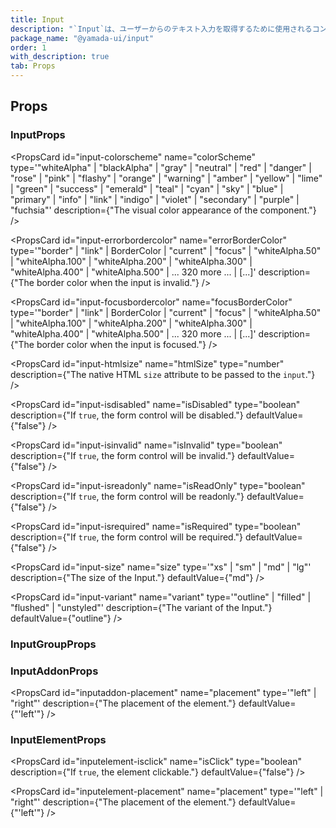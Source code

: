 ```yaml
---
title: Input
description: "`Input`は、ユーザーからのテキスト入力を取得するために使用されるコンポーネントです。"
package_name: "@yamada-ui/input"
order: 1
with_description: true
tab: Props
---
```


## Props

### InputProps

<PropsCard id="input-_accept" name="_accept" type="CSSUIObject" />

<PropsCard id="input-_active" name="_active" type="CSSUIObject" />

<PropsCard id="input-_after" name="_after" type="CSSUIObject" />

<PropsCard id="input-_anylink" name="_anyLink" type="CSSUIObject" />

<PropsCard id="input-_autofill" name="_autofill" type="CSSUIObject" />

<PropsCard id="input-_backdrop" name="_backdrop" type="CSSUIObject" />

<PropsCard id="input-_before" name="_before" type="CSSUIObject" />

<PropsCard id="input-_between" name="_between" type="CSSUIObject" />

<PropsCard id="input-_blank" name="_blank" type="CSSUIObject" />

<PropsCard id="input-_checked" name="_checked" type="CSSUIObject" />

<PropsCard id="input-_cue" name="_cue" type="CSSUIObject" />

<PropsCard id="input-_cueregion" name="_cueRegion" type="CSSUIObject" />

<PropsCard id="input-_dark" name="_dark" type="CSSUIObject" />

<PropsCard id="input-_default" name="_default" type="CSSUIObject" />

<PropsCard id="input-_disabled" name="_disabled" type="CSSUIObject" />

<PropsCard id="input-_empty" name="_empty" type="CSSUIObject" />

<PropsCard id="input-_enabled" name="_enabled" type="CSSUIObject" />

<PropsCard id="input-_end" name="_end" type="CSSUIObject" />

<PropsCard id="input-_even" name="_even" type="CSSUIObject" />

<PropsCard id="input-_expanded" name="_expanded" type="CSSUIObject" />

<PropsCard id="input-_fileselector" name="_fileSelector" type="CSSUIObject" />

<PropsCard id="input-_filled" name="_filled" type="CSSUIObject" />

<PropsCard id="input-_first" name="_first" type="CSSUIObject" />

<PropsCard id="input-_firstletter" name="_firstLetter" type="CSSUIObject" />

<PropsCard id="input-_firstline" name="_firstLine" type="CSSUIObject" />

<PropsCard id="input-_focus" name="_focus" type="CSSUIObject" />

<PropsCard id="input-_focusvisible" name="_focusVisible" type="CSSUIObject" />

<PropsCard id="input-_focuswithin" name="_focusWithin" type="CSSUIObject" />

<PropsCard id="input-_fullscreen" name="_fullScreen" type="CSSUIObject" />

<PropsCard id="input-_grabbed" name="_grabbed" type="CSSUIObject" />

<PropsCard id="input-_groupaccept" name="_groupAccept" type="CSSUIObject" />

<PropsCard id="input-_groupactive" name="_groupActive" type="CSSUIObject" />

<PropsCard id="input-_groupblank" name="_groupBlank" type="CSSUIObject" />

<PropsCard id="input-_groupchecked" name="_groupChecked" type="CSSUIObject" />

<PropsCard id="input-_groupdisabled" name="_groupDisabled" type="CSSUIObject" />

<PropsCard id="input-_groupenabled" name="_groupEnabled" type="CSSUIObject" />

<PropsCard id="input-_groupexpanded" name="_groupExpanded" type="CSSUIObject" />

<PropsCard id="input-_groupfocus" name="_groupFocus" type="CSSUIObject" />

<PropsCard
  id="input-_groupfocusvisible"
  name="_groupFocusVisible"
  type="CSSUIObject"
/>

<PropsCard
  id="input-_groupfocuswithin"
  name="_groupFocusWithin"
  type="CSSUIObject"
/>

<PropsCard id="input-_groupgrabbed" name="_groupGrabbed" type="CSSUIObject" />

<PropsCard
  id="input-_grouphorizontal"
  name="_groupHorizontal"
  type="CSSUIObject"
/>

<PropsCard id="input-_grouphover" name="_groupHover" type="CSSUIObject" />

<PropsCard id="input-_groupidle" name="_groupIdle" type="CSSUIObject" />

<PropsCard id="input-_groupinvalid" name="_groupInvalid" type="CSSUIObject" />

<PropsCard id="input-_grouploaded" name="_groupLoaded" type="CSSUIObject" />

<PropsCard id="input-_grouploading" name="_groupLoading" type="CSSUIObject" />

<PropsCard id="input-_groupoptional" name="_groupOptional" type="CSSUIObject" />

<PropsCard
  id="input-_groupplaceholdershown"
  name="_groupPlaceholderShown"
  type="CSSUIObject"
/>

<PropsCard id="input-_grouppressed" name="_groupPressed" type="CSSUIObject" />

<PropsCard id="input-_groupreadonly" name="_groupReadOnly" type="CSSUIObject" />

<PropsCard
  id="input-_groupreadwrite"
  name="_groupReadWrite"
  type="CSSUIObject"
/>

<PropsCard id="input-_groupreject" name="_groupReject" type="CSSUIObject" />

<PropsCard id="input-_grouprequired" name="_groupRequired" type="CSSUIObject" />

<PropsCard id="input-_groupselected" name="_groupSelected" type="CSSUIObject" />

<PropsCard
  id="input-_groupuserinvalid"
  name="_groupUserInvalid"
  type="CSSUIObject"
/>

<PropsCard id="input-_groupvalid" name="_groupValid" type="CSSUIObject" />

<PropsCard id="input-_groupvertical" name="_groupVertical" type="CSSUIObject" />

<PropsCard id="input-_hidden" name="_hidden" type="CSSUIObject" />

<PropsCard id="input-_holiday" name="_holiday" type="CSSUIObject" />

<PropsCard id="input-_horizontal" name="_horizontal" type="CSSUIObject" />

<PropsCard id="input-_hover" name="_hover" type="CSSUIObject" />

<PropsCard id="input-_idle" name="_idle" type="CSSUIObject" />

<PropsCard id="input-_indeterminate" name="_indeterminate" type="CSSUIObject" />

<PropsCard id="input-_inrange" name="_inRange" type="CSSUIObject" />

<PropsCard id="input-_invalid" name="_invalid" type="CSSUIObject" />

<PropsCard id="input-_last" name="_last" type="CSSUIObject" />

<PropsCard id="input-_light" name="_light" type="CSSUIObject" />

<PropsCard id="input-_link" name="_link" type="CSSUIObject" />

<PropsCard id="input-_loaded" name="_loaded" type="CSSUIObject" />

<PropsCard id="input-_loading" name="_loading" type="CSSUIObject" />

<PropsCard id="input-_marker" name="_marker" type="CSSUIObject" />

<PropsCard id="input-_mediadark" name="_mediaDark" type="CSSUIObject" />

<PropsCard id="input-_medialight" name="_mediaLight" type="CSSUIObject" />

<PropsCard
  id="input-_mediareducemotion"
  name="_mediaReduceMotion"
  type="CSSUIObject"
/>

<PropsCard id="input-_modal" name="_modal" type="CSSUIObject" />

<PropsCard id="input-_nativeactive" name="_nativeActive" type="CSSUIObject" />

<PropsCard id="input-_nativechecked" name="_nativeChecked" type="CSSUIObject" />

<PropsCard
  id="input-_nativedisabled"
  name="_nativeDisabled"
  type="CSSUIObject"
/>

<PropsCard id="input-_nativefocus" name="_nativeFocus" type="CSSUIObject" />

<PropsCard
  id="input-_nativefocusvisible"
  name="_nativeFocusVisible"
  type="CSSUIObject"
/>

<PropsCard
  id="input-_nativefocuswithin"
  name="_nativeFocusWithin"
  type="CSSUIObject"
/>

<PropsCard id="input-_nativehidden" name="_nativeHidden" type="CSSUIObject" />

<PropsCard id="input-_nativehover" name="_nativeHover" type="CSSUIObject" />

<PropsCard
  id="input-_nativereadonly"
  name="_nativeReadOnly"
  type="CSSUIObject"
/>

<PropsCard id="input-_nativetarget" name="_nativeTarget" type="CSSUIObject" />

<PropsCard id="input-_nativevalid" name="_nativeValid" type="CSSUIObject" />

<PropsCard id="input-_notfirst" name="_notFirst" type="CSSUIObject" />

<PropsCard id="input-_notlast" name="_notLast" type="CSSUIObject" />

<PropsCard id="input-_nottarget" name="_notTarget" type="CSSUIObject" />

<PropsCard id="input-_odd" name="_odd" type="CSSUIObject" />

<PropsCard id="input-_only" name="_only" type="CSSUIObject" />

<PropsCard id="input-_optional" name="_optional" type="CSSUIObject" />

<PropsCard id="input-_outrange" name="_outRange" type="CSSUIObject" />

<PropsCard id="input-_outside" name="_outside" type="CSSUIObject" />

<PropsCard id="input-_paused" name="_paused" type="CSSUIObject" />

<PropsCard id="input-_peeraccept" name="_peerAccept" type="CSSUIObject" />

<PropsCard id="input-_peeractive" name="_peerActive" type="CSSUIObject" />

<PropsCard id="input-_peerblank" name="_peerBlank" type="CSSUIObject" />

<PropsCard id="input-_peerchecked" name="_peerChecked" type="CSSUIObject" />

<PropsCard id="input-_peerdisabled" name="_peerDisabled" type="CSSUIObject" />

<PropsCard id="input-_peerenabled" name="_peerEnabled" type="CSSUIObject" />

<PropsCard id="input-_peerexpanded" name="_peerExpanded" type="CSSUIObject" />

<PropsCard id="input-_peerfocus" name="_peerFocus" type="CSSUIObject" />

<PropsCard
  id="input-_peerfocusvisible"
  name="_peerFocusVisible"
  type="CSSUIObject"
/>

<PropsCard
  id="input-_peerfocuswithin"
  name="_peerFocusWithin"
  type="CSSUIObject"
/>

<PropsCard id="input-_peergrabbed" name="_peerGrabbed" type="CSSUIObject" />

<PropsCard
  id="input-_peerhorizontal"
  name="_peerHorizontal"
  type="CSSUIObject"
/>

<PropsCard id="input-_peerhover" name="_peerHover" type="CSSUIObject" />

<PropsCard id="input-_peeridle" name="_peerIdle" type="CSSUIObject" />

<PropsCard id="input-_peerinvalid" name="_peerInvalid" type="CSSUIObject" />

<PropsCard id="input-_peerloaded" name="_peerLoaded" type="CSSUIObject" />

<PropsCard id="input-_peerloading" name="_peerLoading" type="CSSUIObject" />

<PropsCard id="input-_peeroptional" name="_peerOptional" type="CSSUIObject" />

<PropsCard
  id="input-_peerplaceholdershown"
  name="_peerPlaceholderShown"
  type="CSSUIObject"
/>

<PropsCard id="input-_peerpressed" name="_peerPressed" type="CSSUIObject" />

<PropsCard id="input-_peerreadonly" name="_peerReadOnly" type="CSSUIObject" />

<PropsCard id="input-_peerreadwrite" name="_peerReadWrite" type="CSSUIObject" />

<PropsCard id="input-_peerreject" name="_peerReject" type="CSSUIObject" />

<PropsCard id="input-_peerrequired" name="_peerRequired" type="CSSUIObject" />

<PropsCard id="input-_peerselected" name="_peerSelected" type="CSSUIObject" />

<PropsCard
  id="input-_peeruserinvalid"
  name="_peerUserInvalid"
  type="CSSUIObject"
/>

<PropsCard id="input-_peervalid" name="_peerValid" type="CSSUIObject" />

<PropsCard id="input-_peervertical" name="_peerVertical" type="CSSUIObject" />

<PropsCard id="input-_picture" name="_picture" type="CSSUIObject" />

<PropsCard id="input-_placeholder" name="_placeholder" type="CSSUIObject" />

<PropsCard
  id="input-_placeholdershown"
  name="_placeholderShown"
  type="CSSUIObject"
/>

<PropsCard id="input-_playing" name="_playing" type="CSSUIObject" />

<PropsCard id="input-_pressed" name="_pressed" type="CSSUIObject" />

<PropsCard id="input-_print" name="_print" type="CSSUIObject" />

<PropsCard id="input-_readonly" name="_readOnly" type="CSSUIObject" />

<PropsCard id="input-_readwrite" name="_readWrite" type="CSSUIObject" />

<PropsCard id="input-_reject" name="_reject" type="CSSUIObject" />

<PropsCard id="input-_required" name="_required" type="CSSUIObject" />

<PropsCard id="input-_ripple" name="_ripple" type="CSSUIObject" />

<PropsCard id="input-_scrollbar" name="_scrollbar" type="CSSUIObject" />

<PropsCard
  id="input-_scrollbarbutton"
  name="_scrollbarButton"
  type="CSSUIObject"
/>

<PropsCard
  id="input-_scrollbarcorner"
  name="_scrollbarCorner"
  type="CSSUIObject"
/>

<PropsCard
  id="input-_scrollbarthumb"
  name="_scrollbarThumb"
  type="CSSUIObject"
/>

<PropsCard
  id="input-_scrollbartrack"
  name="_scrollbarTrack"
  type="CSSUIObject"
/>

<PropsCard
  id="input-_scrollbartrackpiece"
  name="_scrollbarTrackPiece"
  type="CSSUIObject"
/>

<PropsCard id="input-_selected" name="_selected" type="CSSUIObject" />

<PropsCard id="input-_selection" name="_selection" type="CSSUIObject" />

<PropsCard id="input-_start" name="_start" type="CSSUIObject" />

<PropsCard id="input-_target" name="_target" type="CSSUIObject" />

<PropsCard id="input-_today" name="_today" type="CSSUIObject" />

<PropsCard id="input-_userinvalid" name="_userInvalid" type="CSSUIObject" />

<PropsCard id="input-_valid" name="_valid" type="CSSUIObject" />

<PropsCard id="input-_vertical" name="_vertical" type="CSSUIObject" />

<PropsCard id="input-_visited" name="_visited" type="CSSUIObject" />

<PropsCard id="input-_weekend" name="_weekend" type="CSSUIObject" />

<PropsCard
  id="input-colorscheme"
  name="colorScheme"
  type='"whiteAlpha" | "blackAlpha" | "gray" | "neutral" | "red" | "danger" | "rose" | "pink" | "flashy" | "orange" | "warning" | "amber" | "yellow" | "lime" | "green" | "success" | "emerald" | "teal" | "cyan" | "sky" | "blue" | "primary" | "info" | "link" | "indigo" | "violet" | "secondary" | "purple" | "fuchsia"'
  description={"The visual color appearance of the component."}
/>

<PropsCard
  id="input-errorbordercolor"
  name="errorBorderColor"
  type='"border" | "link" | BorderColor | "current" | "focus" | "whiteAlpha.50" | "whiteAlpha.100" | "whiteAlpha.200" | "whiteAlpha.300" | "whiteAlpha.400" | "whiteAlpha.500" | ... 320 more ... | [...]'
  description={"The border color when the input is invalid."}
/>

<PropsCard
  id="input-focusbordercolor"
  name="focusBorderColor"
  type='"border" | "link" | BorderColor | "current" | "focus" | "whiteAlpha.50" | "whiteAlpha.100" | "whiteAlpha.200" | "whiteAlpha.300" | "whiteAlpha.400" | "whiteAlpha.500" | ... 320 more ... | [...]'
  description={"The border color when the input is focused."}
/>

<PropsCard
  id="input-htmlsize"
  name="htmlSize"
  type="number"
  description={"The native HTML `size` attribute to be passed to the `input`."}
/>

<PropsCard
  id="input-isdisabled"
  name="isDisabled"
  type="boolean"
  description={"If `true`, the form control will be disabled."}
  defaultValue={"false"}
/>

<PropsCard
  id="input-isinvalid"
  name="isInvalid"
  type="boolean"
  description={"If `true`, the form control will be invalid."}
  defaultValue={"false"}
/>

<PropsCard
  id="input-isreadonly"
  name="isReadOnly"
  type="boolean"
  description={"If `true`, the form control will be readonly."}
  defaultValue={"false"}
/>

<PropsCard
  id="input-isrequired"
  name="isRequired"
  type="boolean"
  description={"If `true`, the form control will be required."}
  defaultValue={"false"}
/>

<PropsCard
  id="input-size"
  name="size"
  type='"xs" | "sm" | "md" | "lg"'
  description={"The size of the Input."}
  defaultValue={"md"}
/>

<PropsCard
  id="input-variant"
  name="variant"
  type='"outline" | "filled" | "flushed" | "unstyled"'
  description={"The variant of the Input."}
  defaultValue={"outline"}
/>

### InputGroupProps

<PropsCard id="inputgroup-_accept" name="_accept" type="CSSUIObject" />

<PropsCard id="inputgroup-_active" name="_active" type="CSSUIObject" />

<PropsCard id="inputgroup-_after" name="_after" type="CSSUIObject" />

<PropsCard id="inputgroup-_anylink" name="_anyLink" type="CSSUIObject" />

<PropsCard id="inputgroup-_autofill" name="_autofill" type="CSSUIObject" />

<PropsCard id="inputgroup-_backdrop" name="_backdrop" type="CSSUIObject" />

<PropsCard id="inputgroup-_before" name="_before" type="CSSUIObject" />

<PropsCard id="inputgroup-_between" name="_between" type="CSSUIObject" />

<PropsCard id="inputgroup-_blank" name="_blank" type="CSSUIObject" />

<PropsCard id="inputgroup-_checked" name="_checked" type="CSSUIObject" />

<PropsCard id="inputgroup-_cue" name="_cue" type="CSSUIObject" />

<PropsCard id="inputgroup-_cueregion" name="_cueRegion" type="CSSUIObject" />

<PropsCard id="inputgroup-_dark" name="_dark" type="CSSUIObject" />

<PropsCard id="inputgroup-_default" name="_default" type="CSSUIObject" />

<PropsCard id="inputgroup-_disabled" name="_disabled" type="CSSUIObject" />

<PropsCard id="inputgroup-_empty" name="_empty" type="CSSUIObject" />

<PropsCard id="inputgroup-_enabled" name="_enabled" type="CSSUIObject" />

<PropsCard id="inputgroup-_end" name="_end" type="CSSUIObject" />

<PropsCard id="inputgroup-_even" name="_even" type="CSSUIObject" />

<PropsCard id="inputgroup-_expanded" name="_expanded" type="CSSUIObject" />

<PropsCard
  id="inputgroup-_fileselector"
  name="_fileSelector"
  type="CSSUIObject"
/>

<PropsCard id="inputgroup-_filled" name="_filled" type="CSSUIObject" />

<PropsCard id="inputgroup-_first" name="_first" type="CSSUIObject" />

<PropsCard
  id="inputgroup-_firstletter"
  name="_firstLetter"
  type="CSSUIObject"
/>

<PropsCard id="inputgroup-_firstline" name="_firstLine" type="CSSUIObject" />

<PropsCard id="inputgroup-_focus" name="_focus" type="CSSUIObject" />

<PropsCard
  id="inputgroup-_focusvisible"
  name="_focusVisible"
  type="CSSUIObject"
/>

<PropsCard
  id="inputgroup-_focuswithin"
  name="_focusWithin"
  type="CSSUIObject"
/>

<PropsCard id="inputgroup-_fullscreen" name="_fullScreen" type="CSSUIObject" />

<PropsCard id="inputgroup-_grabbed" name="_grabbed" type="CSSUIObject" />

<PropsCard
  id="inputgroup-_groupaccept"
  name="_groupAccept"
  type="CSSUIObject"
/>

<PropsCard
  id="inputgroup-_groupactive"
  name="_groupActive"
  type="CSSUIObject"
/>

<PropsCard id="inputgroup-_groupblank" name="_groupBlank" type="CSSUIObject" />

<PropsCard
  id="inputgroup-_groupchecked"
  name="_groupChecked"
  type="CSSUIObject"
/>

<PropsCard
  id="inputgroup-_groupdisabled"
  name="_groupDisabled"
  type="CSSUIObject"
/>

<PropsCard
  id="inputgroup-_groupenabled"
  name="_groupEnabled"
  type="CSSUIObject"
/>

<PropsCard
  id="inputgroup-_groupexpanded"
  name="_groupExpanded"
  type="CSSUIObject"
/>

<PropsCard id="inputgroup-_groupfocus" name="_groupFocus" type="CSSUIObject" />

<PropsCard
  id="inputgroup-_groupfocusvisible"
  name="_groupFocusVisible"
  type="CSSUIObject"
/>

<PropsCard
  id="inputgroup-_groupfocuswithin"
  name="_groupFocusWithin"
  type="CSSUIObject"
/>

<PropsCard
  id="inputgroup-_groupgrabbed"
  name="_groupGrabbed"
  type="CSSUIObject"
/>

<PropsCard
  id="inputgroup-_grouphorizontal"
  name="_groupHorizontal"
  type="CSSUIObject"
/>

<PropsCard id="inputgroup-_grouphover" name="_groupHover" type="CSSUIObject" />

<PropsCard id="inputgroup-_groupidle" name="_groupIdle" type="CSSUIObject" />

<PropsCard
  id="inputgroup-_groupinvalid"
  name="_groupInvalid"
  type="CSSUIObject"
/>

<PropsCard
  id="inputgroup-_grouploaded"
  name="_groupLoaded"
  type="CSSUIObject"
/>

<PropsCard
  id="inputgroup-_grouploading"
  name="_groupLoading"
  type="CSSUIObject"
/>

<PropsCard
  id="inputgroup-_groupoptional"
  name="_groupOptional"
  type="CSSUIObject"
/>

<PropsCard
  id="inputgroup-_groupplaceholdershown"
  name="_groupPlaceholderShown"
  type="CSSUIObject"
/>

<PropsCard
  id="inputgroup-_grouppressed"
  name="_groupPressed"
  type="CSSUIObject"
/>

<PropsCard
  id="inputgroup-_groupreadonly"
  name="_groupReadOnly"
  type="CSSUIObject"
/>

<PropsCard
  id="inputgroup-_groupreadwrite"
  name="_groupReadWrite"
  type="CSSUIObject"
/>

<PropsCard
  id="inputgroup-_groupreject"
  name="_groupReject"
  type="CSSUIObject"
/>

<PropsCard
  id="inputgroup-_grouprequired"
  name="_groupRequired"
  type="CSSUIObject"
/>

<PropsCard
  id="inputgroup-_groupselected"
  name="_groupSelected"
  type="CSSUIObject"
/>

<PropsCard
  id="inputgroup-_groupuserinvalid"
  name="_groupUserInvalid"
  type="CSSUIObject"
/>

<PropsCard id="inputgroup-_groupvalid" name="_groupValid" type="CSSUIObject" />

<PropsCard
  id="inputgroup-_groupvertical"
  name="_groupVertical"
  type="CSSUIObject"
/>

<PropsCard id="inputgroup-_hidden" name="_hidden" type="CSSUIObject" />

<PropsCard id="inputgroup-_holiday" name="_holiday" type="CSSUIObject" />

<PropsCard id="inputgroup-_horizontal" name="_horizontal" type="CSSUIObject" />

<PropsCard id="inputgroup-_hover" name="_hover" type="CSSUIObject" />

<PropsCard id="inputgroup-_idle" name="_idle" type="CSSUIObject" />

<PropsCard
  id="inputgroup-_indeterminate"
  name="_indeterminate"
  type="CSSUIObject"
/>

<PropsCard id="inputgroup-_inrange" name="_inRange" type="CSSUIObject" />

<PropsCard id="inputgroup-_invalid" name="_invalid" type="CSSUIObject" />

<PropsCard id="inputgroup-_last" name="_last" type="CSSUIObject" />

<PropsCard id="inputgroup-_light" name="_light" type="CSSUIObject" />

<PropsCard id="inputgroup-_link" name="_link" type="CSSUIObject" />

<PropsCard id="inputgroup-_loaded" name="_loaded" type="CSSUIObject" />

<PropsCard id="inputgroup-_loading" name="_loading" type="CSSUIObject" />

<PropsCard id="inputgroup-_marker" name="_marker" type="CSSUIObject" />

<PropsCard id="inputgroup-_mediadark" name="_mediaDark" type="CSSUIObject" />

<PropsCard id="inputgroup-_medialight" name="_mediaLight" type="CSSUIObject" />

<PropsCard
  id="inputgroup-_mediareducemotion"
  name="_mediaReduceMotion"
  type="CSSUIObject"
/>

<PropsCard id="inputgroup-_modal" name="_modal" type="CSSUIObject" />

<PropsCard
  id="inputgroup-_nativeactive"
  name="_nativeActive"
  type="CSSUIObject"
/>

<PropsCard
  id="inputgroup-_nativechecked"
  name="_nativeChecked"
  type="CSSUIObject"
/>

<PropsCard
  id="inputgroup-_nativedisabled"
  name="_nativeDisabled"
  type="CSSUIObject"
/>

<PropsCard
  id="inputgroup-_nativefocus"
  name="_nativeFocus"
  type="CSSUIObject"
/>

<PropsCard
  id="inputgroup-_nativefocusvisible"
  name="_nativeFocusVisible"
  type="CSSUIObject"
/>

<PropsCard
  id="inputgroup-_nativefocuswithin"
  name="_nativeFocusWithin"
  type="CSSUIObject"
/>

<PropsCard
  id="inputgroup-_nativehidden"
  name="_nativeHidden"
  type="CSSUIObject"
/>

<PropsCard
  id="inputgroup-_nativehover"
  name="_nativeHover"
  type="CSSUIObject"
/>

<PropsCard
  id="inputgroup-_nativereadonly"
  name="_nativeReadOnly"
  type="CSSUIObject"
/>

<PropsCard
  id="inputgroup-_nativetarget"
  name="_nativeTarget"
  type="CSSUIObject"
/>

<PropsCard
  id="inputgroup-_nativevalid"
  name="_nativeValid"
  type="CSSUIObject"
/>

<PropsCard id="inputgroup-_notfirst" name="_notFirst" type="CSSUIObject" />

<PropsCard id="inputgroup-_notlast" name="_notLast" type="CSSUIObject" />

<PropsCard id="inputgroup-_nottarget" name="_notTarget" type="CSSUIObject" />

<PropsCard id="inputgroup-_odd" name="_odd" type="CSSUIObject" />

<PropsCard id="inputgroup-_only" name="_only" type="CSSUIObject" />

<PropsCard id="inputgroup-_optional" name="_optional" type="CSSUIObject" />

<PropsCard id="inputgroup-_outrange" name="_outRange" type="CSSUIObject" />

<PropsCard id="inputgroup-_outside" name="_outside" type="CSSUIObject" />

<PropsCard id="inputgroup-_paused" name="_paused" type="CSSUIObject" />

<PropsCard id="inputgroup-_peeraccept" name="_peerAccept" type="CSSUIObject" />

<PropsCard id="inputgroup-_peeractive" name="_peerActive" type="CSSUIObject" />

<PropsCard id="inputgroup-_peerblank" name="_peerBlank" type="CSSUIObject" />

<PropsCard
  id="inputgroup-_peerchecked"
  name="_peerChecked"
  type="CSSUIObject"
/>

<PropsCard
  id="inputgroup-_peerdisabled"
  name="_peerDisabled"
  type="CSSUIObject"
/>

<PropsCard
  id="inputgroup-_peerenabled"
  name="_peerEnabled"
  type="CSSUIObject"
/>

<PropsCard
  id="inputgroup-_peerexpanded"
  name="_peerExpanded"
  type="CSSUIObject"
/>

<PropsCard id="inputgroup-_peerfocus" name="_peerFocus" type="CSSUIObject" />

<PropsCard
  id="inputgroup-_peerfocusvisible"
  name="_peerFocusVisible"
  type="CSSUIObject"
/>

<PropsCard
  id="inputgroup-_peerfocuswithin"
  name="_peerFocusWithin"
  type="CSSUIObject"
/>

<PropsCard
  id="inputgroup-_peergrabbed"
  name="_peerGrabbed"
  type="CSSUIObject"
/>

<PropsCard
  id="inputgroup-_peerhorizontal"
  name="_peerHorizontal"
  type="CSSUIObject"
/>

<PropsCard id="inputgroup-_peerhover" name="_peerHover" type="CSSUIObject" />

<PropsCard id="inputgroup-_peeridle" name="_peerIdle" type="CSSUIObject" />

<PropsCard
  id="inputgroup-_peerinvalid"
  name="_peerInvalid"
  type="CSSUIObject"
/>

<PropsCard id="inputgroup-_peerloaded" name="_peerLoaded" type="CSSUIObject" />

<PropsCard
  id="inputgroup-_peerloading"
  name="_peerLoading"
  type="CSSUIObject"
/>

<PropsCard
  id="inputgroup-_peeroptional"
  name="_peerOptional"
  type="CSSUIObject"
/>

<PropsCard
  id="inputgroup-_peerplaceholdershown"
  name="_peerPlaceholderShown"
  type="CSSUIObject"
/>

<PropsCard
  id="inputgroup-_peerpressed"
  name="_peerPressed"
  type="CSSUIObject"
/>

<PropsCard
  id="inputgroup-_peerreadonly"
  name="_peerReadOnly"
  type="CSSUIObject"
/>

<PropsCard
  id="inputgroup-_peerreadwrite"
  name="_peerReadWrite"
  type="CSSUIObject"
/>

<PropsCard id="inputgroup-_peerreject" name="_peerReject" type="CSSUIObject" />

<PropsCard
  id="inputgroup-_peerrequired"
  name="_peerRequired"
  type="CSSUIObject"
/>

<PropsCard
  id="inputgroup-_peerselected"
  name="_peerSelected"
  type="CSSUIObject"
/>

<PropsCard
  id="inputgroup-_peeruserinvalid"
  name="_peerUserInvalid"
  type="CSSUIObject"
/>

<PropsCard id="inputgroup-_peervalid" name="_peerValid" type="CSSUIObject" />

<PropsCard
  id="inputgroup-_peervertical"
  name="_peerVertical"
  type="CSSUIObject"
/>

<PropsCard id="inputgroup-_picture" name="_picture" type="CSSUIObject" />

<PropsCard
  id="inputgroup-_placeholder"
  name="_placeholder"
  type="CSSUIObject"
/>

<PropsCard
  id="inputgroup-_placeholdershown"
  name="_placeholderShown"
  type="CSSUIObject"
/>

<PropsCard id="inputgroup-_playing" name="_playing" type="CSSUIObject" />

<PropsCard id="inputgroup-_pressed" name="_pressed" type="CSSUIObject" />

<PropsCard id="inputgroup-_print" name="_print" type="CSSUIObject" />

<PropsCard id="inputgroup-_readonly" name="_readOnly" type="CSSUIObject" />

<PropsCard id="inputgroup-_readwrite" name="_readWrite" type="CSSUIObject" />

<PropsCard id="inputgroup-_reject" name="_reject" type="CSSUIObject" />

<PropsCard id="inputgroup-_required" name="_required" type="CSSUIObject" />

<PropsCard id="inputgroup-_ripple" name="_ripple" type="CSSUIObject" />

<PropsCard id="inputgroup-_scrollbar" name="_scrollbar" type="CSSUIObject" />

<PropsCard
  id="inputgroup-_scrollbarbutton"
  name="_scrollbarButton"
  type="CSSUIObject"
/>

<PropsCard
  id="inputgroup-_scrollbarcorner"
  name="_scrollbarCorner"
  type="CSSUIObject"
/>

<PropsCard
  id="inputgroup-_scrollbarthumb"
  name="_scrollbarThumb"
  type="CSSUIObject"
/>

<PropsCard
  id="inputgroup-_scrollbartrack"
  name="_scrollbarTrack"
  type="CSSUIObject"
/>

<PropsCard
  id="inputgroup-_scrollbartrackpiece"
  name="_scrollbarTrackPiece"
  type="CSSUIObject"
/>

<PropsCard id="inputgroup-_selected" name="_selected" type="CSSUIObject" />

<PropsCard id="inputgroup-_selection" name="_selection" type="CSSUIObject" />

<PropsCard id="inputgroup-_start" name="_start" type="CSSUIObject" />

<PropsCard id="inputgroup-_target" name="_target" type="CSSUIObject" />

<PropsCard id="inputgroup-_today" name="_today" type="CSSUIObject" />

<PropsCard
  id="inputgroup-_userinvalid"
  name="_userInvalid"
  type="CSSUIObject"
/>

<PropsCard id="inputgroup-_valid" name="_valid" type="CSSUIObject" />

<PropsCard id="inputgroup-_vertical" name="_vertical" type="CSSUIObject" />

<PropsCard id="inputgroup-_visited" name="_visited" type="CSSUIObject" />

<PropsCard id="inputgroup-_weekend" name="_weekend" type="CSSUIObject" />

### InputAddonProps

<PropsCard id="inputaddon-_accept" name="_accept" type="CSSUIObject" />

<PropsCard id="inputaddon-_active" name="_active" type="CSSUIObject" />

<PropsCard id="inputaddon-_after" name="_after" type="CSSUIObject" />

<PropsCard id="inputaddon-_anylink" name="_anyLink" type="CSSUIObject" />

<PropsCard id="inputaddon-_autofill" name="_autofill" type="CSSUIObject" />

<PropsCard id="inputaddon-_backdrop" name="_backdrop" type="CSSUIObject" />

<PropsCard id="inputaddon-_before" name="_before" type="CSSUIObject" />

<PropsCard id="inputaddon-_between" name="_between" type="CSSUIObject" />

<PropsCard id="inputaddon-_blank" name="_blank" type="CSSUIObject" />

<PropsCard id="inputaddon-_checked" name="_checked" type="CSSUIObject" />

<PropsCard id="inputaddon-_cue" name="_cue" type="CSSUIObject" />

<PropsCard id="inputaddon-_cueregion" name="_cueRegion" type="CSSUIObject" />

<PropsCard id="inputaddon-_dark" name="_dark" type="CSSUIObject" />

<PropsCard id="inputaddon-_default" name="_default" type="CSSUIObject" />

<PropsCard id="inputaddon-_disabled" name="_disabled" type="CSSUIObject" />

<PropsCard id="inputaddon-_empty" name="_empty" type="CSSUIObject" />

<PropsCard id="inputaddon-_enabled" name="_enabled" type="CSSUIObject" />

<PropsCard id="inputaddon-_end" name="_end" type="CSSUIObject" />

<PropsCard id="inputaddon-_even" name="_even" type="CSSUIObject" />

<PropsCard id="inputaddon-_expanded" name="_expanded" type="CSSUIObject" />

<PropsCard
  id="inputaddon-_fileselector"
  name="_fileSelector"
  type="CSSUIObject"
/>

<PropsCard id="inputaddon-_filled" name="_filled" type="CSSUIObject" />

<PropsCard id="inputaddon-_first" name="_first" type="CSSUIObject" />

<PropsCard
  id="inputaddon-_firstletter"
  name="_firstLetter"
  type="CSSUIObject"
/>

<PropsCard id="inputaddon-_firstline" name="_firstLine" type="CSSUIObject" />

<PropsCard id="inputaddon-_focus" name="_focus" type="CSSUIObject" />

<PropsCard
  id="inputaddon-_focusvisible"
  name="_focusVisible"
  type="CSSUIObject"
/>

<PropsCard
  id="inputaddon-_focuswithin"
  name="_focusWithin"
  type="CSSUIObject"
/>

<PropsCard id="inputaddon-_fullscreen" name="_fullScreen" type="CSSUIObject" />

<PropsCard id="inputaddon-_grabbed" name="_grabbed" type="CSSUIObject" />

<PropsCard
  id="inputaddon-_groupaccept"
  name="_groupAccept"
  type="CSSUIObject"
/>

<PropsCard
  id="inputaddon-_groupactive"
  name="_groupActive"
  type="CSSUIObject"
/>

<PropsCard id="inputaddon-_groupblank" name="_groupBlank" type="CSSUIObject" />

<PropsCard
  id="inputaddon-_groupchecked"
  name="_groupChecked"
  type="CSSUIObject"
/>

<PropsCard
  id="inputaddon-_groupdisabled"
  name="_groupDisabled"
  type="CSSUIObject"
/>

<PropsCard
  id="inputaddon-_groupenabled"
  name="_groupEnabled"
  type="CSSUIObject"
/>

<PropsCard
  id="inputaddon-_groupexpanded"
  name="_groupExpanded"
  type="CSSUIObject"
/>

<PropsCard id="inputaddon-_groupfocus" name="_groupFocus" type="CSSUIObject" />

<PropsCard
  id="inputaddon-_groupfocusvisible"
  name="_groupFocusVisible"
  type="CSSUIObject"
/>

<PropsCard
  id="inputaddon-_groupfocuswithin"
  name="_groupFocusWithin"
  type="CSSUIObject"
/>

<PropsCard
  id="inputaddon-_groupgrabbed"
  name="_groupGrabbed"
  type="CSSUIObject"
/>

<PropsCard
  id="inputaddon-_grouphorizontal"
  name="_groupHorizontal"
  type="CSSUIObject"
/>

<PropsCard id="inputaddon-_grouphover" name="_groupHover" type="CSSUIObject" />

<PropsCard id="inputaddon-_groupidle" name="_groupIdle" type="CSSUIObject" />

<PropsCard
  id="inputaddon-_groupinvalid"
  name="_groupInvalid"
  type="CSSUIObject"
/>

<PropsCard
  id="inputaddon-_grouploaded"
  name="_groupLoaded"
  type="CSSUIObject"
/>

<PropsCard
  id="inputaddon-_grouploading"
  name="_groupLoading"
  type="CSSUIObject"
/>

<PropsCard
  id="inputaddon-_groupoptional"
  name="_groupOptional"
  type="CSSUIObject"
/>

<PropsCard
  id="inputaddon-_groupplaceholdershown"
  name="_groupPlaceholderShown"
  type="CSSUIObject"
/>

<PropsCard
  id="inputaddon-_grouppressed"
  name="_groupPressed"
  type="CSSUIObject"
/>

<PropsCard
  id="inputaddon-_groupreadonly"
  name="_groupReadOnly"
  type="CSSUIObject"
/>

<PropsCard
  id="inputaddon-_groupreadwrite"
  name="_groupReadWrite"
  type="CSSUIObject"
/>

<PropsCard
  id="inputaddon-_groupreject"
  name="_groupReject"
  type="CSSUIObject"
/>

<PropsCard
  id="inputaddon-_grouprequired"
  name="_groupRequired"
  type="CSSUIObject"
/>

<PropsCard
  id="inputaddon-_groupselected"
  name="_groupSelected"
  type="CSSUIObject"
/>

<PropsCard
  id="inputaddon-_groupuserinvalid"
  name="_groupUserInvalid"
  type="CSSUIObject"
/>

<PropsCard id="inputaddon-_groupvalid" name="_groupValid" type="CSSUIObject" />

<PropsCard
  id="inputaddon-_groupvertical"
  name="_groupVertical"
  type="CSSUIObject"
/>

<PropsCard id="inputaddon-_hidden" name="_hidden" type="CSSUIObject" />

<PropsCard id="inputaddon-_holiday" name="_holiday" type="CSSUIObject" />

<PropsCard id="inputaddon-_horizontal" name="_horizontal" type="CSSUIObject" />

<PropsCard id="inputaddon-_hover" name="_hover" type="CSSUIObject" />

<PropsCard id="inputaddon-_idle" name="_idle" type="CSSUIObject" />

<PropsCard
  id="inputaddon-_indeterminate"
  name="_indeterminate"
  type="CSSUIObject"
/>

<PropsCard id="inputaddon-_inrange" name="_inRange" type="CSSUIObject" />

<PropsCard id="inputaddon-_invalid" name="_invalid" type="CSSUIObject" />

<PropsCard id="inputaddon-_last" name="_last" type="CSSUIObject" />

<PropsCard id="inputaddon-_light" name="_light" type="CSSUIObject" />

<PropsCard id="inputaddon-_link" name="_link" type="CSSUIObject" />

<PropsCard id="inputaddon-_loaded" name="_loaded" type="CSSUIObject" />

<PropsCard id="inputaddon-_loading" name="_loading" type="CSSUIObject" />

<PropsCard id="inputaddon-_marker" name="_marker" type="CSSUIObject" />

<PropsCard id="inputaddon-_mediadark" name="_mediaDark" type="CSSUIObject" />

<PropsCard id="inputaddon-_medialight" name="_mediaLight" type="CSSUIObject" />

<PropsCard
  id="inputaddon-_mediareducemotion"
  name="_mediaReduceMotion"
  type="CSSUIObject"
/>

<PropsCard id="inputaddon-_modal" name="_modal" type="CSSUIObject" />

<PropsCard
  id="inputaddon-_nativeactive"
  name="_nativeActive"
  type="CSSUIObject"
/>

<PropsCard
  id="inputaddon-_nativechecked"
  name="_nativeChecked"
  type="CSSUIObject"
/>

<PropsCard
  id="inputaddon-_nativedisabled"
  name="_nativeDisabled"
  type="CSSUIObject"
/>

<PropsCard
  id="inputaddon-_nativefocus"
  name="_nativeFocus"
  type="CSSUIObject"
/>

<PropsCard
  id="inputaddon-_nativefocusvisible"
  name="_nativeFocusVisible"
  type="CSSUIObject"
/>

<PropsCard
  id="inputaddon-_nativefocuswithin"
  name="_nativeFocusWithin"
  type="CSSUIObject"
/>

<PropsCard
  id="inputaddon-_nativehidden"
  name="_nativeHidden"
  type="CSSUIObject"
/>

<PropsCard
  id="inputaddon-_nativehover"
  name="_nativeHover"
  type="CSSUIObject"
/>

<PropsCard
  id="inputaddon-_nativereadonly"
  name="_nativeReadOnly"
  type="CSSUIObject"
/>

<PropsCard
  id="inputaddon-_nativetarget"
  name="_nativeTarget"
  type="CSSUIObject"
/>

<PropsCard
  id="inputaddon-_nativevalid"
  name="_nativeValid"
  type="CSSUIObject"
/>

<PropsCard id="inputaddon-_notfirst" name="_notFirst" type="CSSUIObject" />

<PropsCard id="inputaddon-_notlast" name="_notLast" type="CSSUIObject" />

<PropsCard id="inputaddon-_nottarget" name="_notTarget" type="CSSUIObject" />

<PropsCard id="inputaddon-_odd" name="_odd" type="CSSUIObject" />

<PropsCard id="inputaddon-_only" name="_only" type="CSSUIObject" />

<PropsCard id="inputaddon-_optional" name="_optional" type="CSSUIObject" />

<PropsCard id="inputaddon-_outrange" name="_outRange" type="CSSUIObject" />

<PropsCard id="inputaddon-_outside" name="_outside" type="CSSUIObject" />

<PropsCard id="inputaddon-_paused" name="_paused" type="CSSUIObject" />

<PropsCard id="inputaddon-_peeraccept" name="_peerAccept" type="CSSUIObject" />

<PropsCard id="inputaddon-_peeractive" name="_peerActive" type="CSSUIObject" />

<PropsCard id="inputaddon-_peerblank" name="_peerBlank" type="CSSUIObject" />

<PropsCard
  id="inputaddon-_peerchecked"
  name="_peerChecked"
  type="CSSUIObject"
/>

<PropsCard
  id="inputaddon-_peerdisabled"
  name="_peerDisabled"
  type="CSSUIObject"
/>

<PropsCard
  id="inputaddon-_peerenabled"
  name="_peerEnabled"
  type="CSSUIObject"
/>

<PropsCard
  id="inputaddon-_peerexpanded"
  name="_peerExpanded"
  type="CSSUIObject"
/>

<PropsCard id="inputaddon-_peerfocus" name="_peerFocus" type="CSSUIObject" />

<PropsCard
  id="inputaddon-_peerfocusvisible"
  name="_peerFocusVisible"
  type="CSSUIObject"
/>

<PropsCard
  id="inputaddon-_peerfocuswithin"
  name="_peerFocusWithin"
  type="CSSUIObject"
/>

<PropsCard
  id="inputaddon-_peergrabbed"
  name="_peerGrabbed"
  type="CSSUIObject"
/>

<PropsCard
  id="inputaddon-_peerhorizontal"
  name="_peerHorizontal"
  type="CSSUIObject"
/>

<PropsCard id="inputaddon-_peerhover" name="_peerHover" type="CSSUIObject" />

<PropsCard id="inputaddon-_peeridle" name="_peerIdle" type="CSSUIObject" />

<PropsCard
  id="inputaddon-_peerinvalid"
  name="_peerInvalid"
  type="CSSUIObject"
/>

<PropsCard id="inputaddon-_peerloaded" name="_peerLoaded" type="CSSUIObject" />

<PropsCard
  id="inputaddon-_peerloading"
  name="_peerLoading"
  type="CSSUIObject"
/>

<PropsCard
  id="inputaddon-_peeroptional"
  name="_peerOptional"
  type="CSSUIObject"
/>

<PropsCard
  id="inputaddon-_peerplaceholdershown"
  name="_peerPlaceholderShown"
  type="CSSUIObject"
/>

<PropsCard
  id="inputaddon-_peerpressed"
  name="_peerPressed"
  type="CSSUIObject"
/>

<PropsCard
  id="inputaddon-_peerreadonly"
  name="_peerReadOnly"
  type="CSSUIObject"
/>

<PropsCard
  id="inputaddon-_peerreadwrite"
  name="_peerReadWrite"
  type="CSSUIObject"
/>

<PropsCard id="inputaddon-_peerreject" name="_peerReject" type="CSSUIObject" />

<PropsCard
  id="inputaddon-_peerrequired"
  name="_peerRequired"
  type="CSSUIObject"
/>

<PropsCard
  id="inputaddon-_peerselected"
  name="_peerSelected"
  type="CSSUIObject"
/>

<PropsCard
  id="inputaddon-_peeruserinvalid"
  name="_peerUserInvalid"
  type="CSSUIObject"
/>

<PropsCard id="inputaddon-_peervalid" name="_peerValid" type="CSSUIObject" />

<PropsCard
  id="inputaddon-_peervertical"
  name="_peerVertical"
  type="CSSUIObject"
/>

<PropsCard id="inputaddon-_picture" name="_picture" type="CSSUIObject" />

<PropsCard
  id="inputaddon-_placeholder"
  name="_placeholder"
  type="CSSUIObject"
/>

<PropsCard
  id="inputaddon-_placeholdershown"
  name="_placeholderShown"
  type="CSSUIObject"
/>

<PropsCard id="inputaddon-_playing" name="_playing" type="CSSUIObject" />

<PropsCard id="inputaddon-_pressed" name="_pressed" type="CSSUIObject" />

<PropsCard id="inputaddon-_print" name="_print" type="CSSUIObject" />

<PropsCard id="inputaddon-_readonly" name="_readOnly" type="CSSUIObject" />

<PropsCard id="inputaddon-_readwrite" name="_readWrite" type="CSSUIObject" />

<PropsCard id="inputaddon-_reject" name="_reject" type="CSSUIObject" />

<PropsCard id="inputaddon-_required" name="_required" type="CSSUIObject" />

<PropsCard id="inputaddon-_ripple" name="_ripple" type="CSSUIObject" />

<PropsCard id="inputaddon-_scrollbar" name="_scrollbar" type="CSSUIObject" />

<PropsCard
  id="inputaddon-_scrollbarbutton"
  name="_scrollbarButton"
  type="CSSUIObject"
/>

<PropsCard
  id="inputaddon-_scrollbarcorner"
  name="_scrollbarCorner"
  type="CSSUIObject"
/>

<PropsCard
  id="inputaddon-_scrollbarthumb"
  name="_scrollbarThumb"
  type="CSSUIObject"
/>

<PropsCard
  id="inputaddon-_scrollbartrack"
  name="_scrollbarTrack"
  type="CSSUIObject"
/>

<PropsCard
  id="inputaddon-_scrollbartrackpiece"
  name="_scrollbarTrackPiece"
  type="CSSUIObject"
/>

<PropsCard id="inputaddon-_selected" name="_selected" type="CSSUIObject" />

<PropsCard id="inputaddon-_selection" name="_selection" type="CSSUIObject" />

<PropsCard id="inputaddon-_start" name="_start" type="CSSUIObject" />

<PropsCard id="inputaddon-_target" name="_target" type="CSSUIObject" />

<PropsCard id="inputaddon-_today" name="_today" type="CSSUIObject" />

<PropsCard
  id="inputaddon-_userinvalid"
  name="_userInvalid"
  type="CSSUIObject"
/>

<PropsCard id="inputaddon-_valid" name="_valid" type="CSSUIObject" />

<PropsCard id="inputaddon-_vertical" name="_vertical" type="CSSUIObject" />

<PropsCard id="inputaddon-_visited" name="_visited" type="CSSUIObject" />

<PropsCard id="inputaddon-_weekend" name="_weekend" type="CSSUIObject" />

<PropsCard
  id="inputaddon-placement"
  name="placement"
  type='"left" | "right"'
  description={"The placement of the element."}
  defaultValue={"'left'"}
/>

### InputElementProps

<PropsCard id="inputelement-_accept" name="_accept" type="CSSUIObject" />

<PropsCard id="inputelement-_active" name="_active" type="CSSUIObject" />

<PropsCard id="inputelement-_after" name="_after" type="CSSUIObject" />

<PropsCard id="inputelement-_anylink" name="_anyLink" type="CSSUIObject" />

<PropsCard id="inputelement-_autofill" name="_autofill" type="CSSUIObject" />

<PropsCard id="inputelement-_backdrop" name="_backdrop" type="CSSUIObject" />

<PropsCard id="inputelement-_before" name="_before" type="CSSUIObject" />

<PropsCard id="inputelement-_between" name="_between" type="CSSUIObject" />

<PropsCard id="inputelement-_blank" name="_blank" type="CSSUIObject" />

<PropsCard id="inputelement-_checked" name="_checked" type="CSSUIObject" />

<PropsCard id="inputelement-_cue" name="_cue" type="CSSUIObject" />

<PropsCard id="inputelement-_cueregion" name="_cueRegion" type="CSSUIObject" />

<PropsCard id="inputelement-_dark" name="_dark" type="CSSUIObject" />

<PropsCard id="inputelement-_default" name="_default" type="CSSUIObject" />

<PropsCard id="inputelement-_disabled" name="_disabled" type="CSSUIObject" />

<PropsCard id="inputelement-_empty" name="_empty" type="CSSUIObject" />

<PropsCard id="inputelement-_enabled" name="_enabled" type="CSSUIObject" />

<PropsCard id="inputelement-_end" name="_end" type="CSSUIObject" />

<PropsCard id="inputelement-_even" name="_even" type="CSSUIObject" />

<PropsCard id="inputelement-_expanded" name="_expanded" type="CSSUIObject" />

<PropsCard
  id="inputelement-_fileselector"
  name="_fileSelector"
  type="CSSUIObject"
/>

<PropsCard id="inputelement-_filled" name="_filled" type="CSSUIObject" />

<PropsCard id="inputelement-_first" name="_first" type="CSSUIObject" />

<PropsCard
  id="inputelement-_firstletter"
  name="_firstLetter"
  type="CSSUIObject"
/>

<PropsCard id="inputelement-_firstline" name="_firstLine" type="CSSUIObject" />

<PropsCard id="inputelement-_focus" name="_focus" type="CSSUIObject" />

<PropsCard
  id="inputelement-_focusvisible"
  name="_focusVisible"
  type="CSSUIObject"
/>

<PropsCard
  id="inputelement-_focuswithin"
  name="_focusWithin"
  type="CSSUIObject"
/>

<PropsCard
  id="inputelement-_fullscreen"
  name="_fullScreen"
  type="CSSUIObject"
/>

<PropsCard id="inputelement-_grabbed" name="_grabbed" type="CSSUIObject" />

<PropsCard
  id="inputelement-_groupaccept"
  name="_groupAccept"
  type="CSSUIObject"
/>

<PropsCard
  id="inputelement-_groupactive"
  name="_groupActive"
  type="CSSUIObject"
/>

<PropsCard
  id="inputelement-_groupblank"
  name="_groupBlank"
  type="CSSUIObject"
/>

<PropsCard
  id="inputelement-_groupchecked"
  name="_groupChecked"
  type="CSSUIObject"
/>

<PropsCard
  id="inputelement-_groupdisabled"
  name="_groupDisabled"
  type="CSSUIObject"
/>

<PropsCard
  id="inputelement-_groupenabled"
  name="_groupEnabled"
  type="CSSUIObject"
/>

<PropsCard
  id="inputelement-_groupexpanded"
  name="_groupExpanded"
  type="CSSUIObject"
/>

<PropsCard
  id="inputelement-_groupfocus"
  name="_groupFocus"
  type="CSSUIObject"
/>

<PropsCard
  id="inputelement-_groupfocusvisible"
  name="_groupFocusVisible"
  type="CSSUIObject"
/>

<PropsCard
  id="inputelement-_groupfocuswithin"
  name="_groupFocusWithin"
  type="CSSUIObject"
/>

<PropsCard
  id="inputelement-_groupgrabbed"
  name="_groupGrabbed"
  type="CSSUIObject"
/>

<PropsCard
  id="inputelement-_grouphorizontal"
  name="_groupHorizontal"
  type="CSSUIObject"
/>

<PropsCard
  id="inputelement-_grouphover"
  name="_groupHover"
  type="CSSUIObject"
/>

<PropsCard id="inputelement-_groupidle" name="_groupIdle" type="CSSUIObject" />

<PropsCard
  id="inputelement-_groupinvalid"
  name="_groupInvalid"
  type="CSSUIObject"
/>

<PropsCard
  id="inputelement-_grouploaded"
  name="_groupLoaded"
  type="CSSUIObject"
/>

<PropsCard
  id="inputelement-_grouploading"
  name="_groupLoading"
  type="CSSUIObject"
/>

<PropsCard
  id="inputelement-_groupoptional"
  name="_groupOptional"
  type="CSSUIObject"
/>

<PropsCard
  id="inputelement-_groupplaceholdershown"
  name="_groupPlaceholderShown"
  type="CSSUIObject"
/>

<PropsCard
  id="inputelement-_grouppressed"
  name="_groupPressed"
  type="CSSUIObject"
/>

<PropsCard
  id="inputelement-_groupreadonly"
  name="_groupReadOnly"
  type="CSSUIObject"
/>

<PropsCard
  id="inputelement-_groupreadwrite"
  name="_groupReadWrite"
  type="CSSUIObject"
/>

<PropsCard
  id="inputelement-_groupreject"
  name="_groupReject"
  type="CSSUIObject"
/>

<PropsCard
  id="inputelement-_grouprequired"
  name="_groupRequired"
  type="CSSUIObject"
/>

<PropsCard
  id="inputelement-_groupselected"
  name="_groupSelected"
  type="CSSUIObject"
/>

<PropsCard
  id="inputelement-_groupuserinvalid"
  name="_groupUserInvalid"
  type="CSSUIObject"
/>

<PropsCard
  id="inputelement-_groupvalid"
  name="_groupValid"
  type="CSSUIObject"
/>

<PropsCard
  id="inputelement-_groupvertical"
  name="_groupVertical"
  type="CSSUIObject"
/>

<PropsCard id="inputelement-_hidden" name="_hidden" type="CSSUIObject" />

<PropsCard id="inputelement-_holiday" name="_holiday" type="CSSUIObject" />

<PropsCard
  id="inputelement-_horizontal"
  name="_horizontal"
  type="CSSUIObject"
/>

<PropsCard id="inputelement-_hover" name="_hover" type="CSSUIObject" />

<PropsCard id="inputelement-_idle" name="_idle" type="CSSUIObject" />

<PropsCard
  id="inputelement-_indeterminate"
  name="_indeterminate"
  type="CSSUIObject"
/>

<PropsCard id="inputelement-_inrange" name="_inRange" type="CSSUIObject" />

<PropsCard id="inputelement-_invalid" name="_invalid" type="CSSUIObject" />

<PropsCard id="inputelement-_last" name="_last" type="CSSUIObject" />

<PropsCard id="inputelement-_light" name="_light" type="CSSUIObject" />

<PropsCard id="inputelement-_link" name="_link" type="CSSUIObject" />

<PropsCard id="inputelement-_loaded" name="_loaded" type="CSSUIObject" />

<PropsCard id="inputelement-_loading" name="_loading" type="CSSUIObject" />

<PropsCard id="inputelement-_marker" name="_marker" type="CSSUIObject" />

<PropsCard id="inputelement-_mediadark" name="_mediaDark" type="CSSUIObject" />

<PropsCard
  id="inputelement-_medialight"
  name="_mediaLight"
  type="CSSUIObject"
/>

<PropsCard
  id="inputelement-_mediareducemotion"
  name="_mediaReduceMotion"
  type="CSSUIObject"
/>

<PropsCard id="inputelement-_modal" name="_modal" type="CSSUIObject" />

<PropsCard
  id="inputelement-_nativeactive"
  name="_nativeActive"
  type="CSSUIObject"
/>

<PropsCard
  id="inputelement-_nativechecked"
  name="_nativeChecked"
  type="CSSUIObject"
/>

<PropsCard
  id="inputelement-_nativedisabled"
  name="_nativeDisabled"
  type="CSSUIObject"
/>

<PropsCard
  id="inputelement-_nativefocus"
  name="_nativeFocus"
  type="CSSUIObject"
/>

<PropsCard
  id="inputelement-_nativefocusvisible"
  name="_nativeFocusVisible"
  type="CSSUIObject"
/>

<PropsCard
  id="inputelement-_nativefocuswithin"
  name="_nativeFocusWithin"
  type="CSSUIObject"
/>

<PropsCard
  id="inputelement-_nativehidden"
  name="_nativeHidden"
  type="CSSUIObject"
/>

<PropsCard
  id="inputelement-_nativehover"
  name="_nativeHover"
  type="CSSUIObject"
/>

<PropsCard
  id="inputelement-_nativereadonly"
  name="_nativeReadOnly"
  type="CSSUIObject"
/>

<PropsCard
  id="inputelement-_nativetarget"
  name="_nativeTarget"
  type="CSSUIObject"
/>

<PropsCard
  id="inputelement-_nativevalid"
  name="_nativeValid"
  type="CSSUIObject"
/>

<PropsCard id="inputelement-_notfirst" name="_notFirst" type="CSSUIObject" />

<PropsCard id="inputelement-_notlast" name="_notLast" type="CSSUIObject" />

<PropsCard id="inputelement-_nottarget" name="_notTarget" type="CSSUIObject" />

<PropsCard id="inputelement-_odd" name="_odd" type="CSSUIObject" />

<PropsCard id="inputelement-_only" name="_only" type="CSSUIObject" />

<PropsCard id="inputelement-_optional" name="_optional" type="CSSUIObject" />

<PropsCard id="inputelement-_outrange" name="_outRange" type="CSSUIObject" />

<PropsCard id="inputelement-_outside" name="_outside" type="CSSUIObject" />

<PropsCard id="inputelement-_paused" name="_paused" type="CSSUIObject" />

<PropsCard
  id="inputelement-_peeraccept"
  name="_peerAccept"
  type="CSSUIObject"
/>

<PropsCard
  id="inputelement-_peeractive"
  name="_peerActive"
  type="CSSUIObject"
/>

<PropsCard id="inputelement-_peerblank" name="_peerBlank" type="CSSUIObject" />

<PropsCard
  id="inputelement-_peerchecked"
  name="_peerChecked"
  type="CSSUIObject"
/>

<PropsCard
  id="inputelement-_peerdisabled"
  name="_peerDisabled"
  type="CSSUIObject"
/>

<PropsCard
  id="inputelement-_peerenabled"
  name="_peerEnabled"
  type="CSSUIObject"
/>

<PropsCard
  id="inputelement-_peerexpanded"
  name="_peerExpanded"
  type="CSSUIObject"
/>

<PropsCard id="inputelement-_peerfocus" name="_peerFocus" type="CSSUIObject" />

<PropsCard
  id="inputelement-_peerfocusvisible"
  name="_peerFocusVisible"
  type="CSSUIObject"
/>

<PropsCard
  id="inputelement-_peerfocuswithin"
  name="_peerFocusWithin"
  type="CSSUIObject"
/>

<PropsCard
  id="inputelement-_peergrabbed"
  name="_peerGrabbed"
  type="CSSUIObject"
/>

<PropsCard
  id="inputelement-_peerhorizontal"
  name="_peerHorizontal"
  type="CSSUIObject"
/>

<PropsCard id="inputelement-_peerhover" name="_peerHover" type="CSSUIObject" />

<PropsCard id="inputelement-_peeridle" name="_peerIdle" type="CSSUIObject" />

<PropsCard
  id="inputelement-_peerinvalid"
  name="_peerInvalid"
  type="CSSUIObject"
/>

<PropsCard
  id="inputelement-_peerloaded"
  name="_peerLoaded"
  type="CSSUIObject"
/>

<PropsCard
  id="inputelement-_peerloading"
  name="_peerLoading"
  type="CSSUIObject"
/>

<PropsCard
  id="inputelement-_peeroptional"
  name="_peerOptional"
  type="CSSUIObject"
/>

<PropsCard
  id="inputelement-_peerplaceholdershown"
  name="_peerPlaceholderShown"
  type="CSSUIObject"
/>

<PropsCard
  id="inputelement-_peerpressed"
  name="_peerPressed"
  type="CSSUIObject"
/>

<PropsCard
  id="inputelement-_peerreadonly"
  name="_peerReadOnly"
  type="CSSUIObject"
/>

<PropsCard
  id="inputelement-_peerreadwrite"
  name="_peerReadWrite"
  type="CSSUIObject"
/>

<PropsCard
  id="inputelement-_peerreject"
  name="_peerReject"
  type="CSSUIObject"
/>

<PropsCard
  id="inputelement-_peerrequired"
  name="_peerRequired"
  type="CSSUIObject"
/>

<PropsCard
  id="inputelement-_peerselected"
  name="_peerSelected"
  type="CSSUIObject"
/>

<PropsCard
  id="inputelement-_peeruserinvalid"
  name="_peerUserInvalid"
  type="CSSUIObject"
/>

<PropsCard id="inputelement-_peervalid" name="_peerValid" type="CSSUIObject" />

<PropsCard
  id="inputelement-_peervertical"
  name="_peerVertical"
  type="CSSUIObject"
/>

<PropsCard id="inputelement-_picture" name="_picture" type="CSSUIObject" />

<PropsCard
  id="inputelement-_placeholder"
  name="_placeholder"
  type="CSSUIObject"
/>

<PropsCard
  id="inputelement-_placeholdershown"
  name="_placeholderShown"
  type="CSSUIObject"
/>

<PropsCard id="inputelement-_playing" name="_playing" type="CSSUIObject" />

<PropsCard id="inputelement-_pressed" name="_pressed" type="CSSUIObject" />

<PropsCard id="inputelement-_print" name="_print" type="CSSUIObject" />

<PropsCard id="inputelement-_readonly" name="_readOnly" type="CSSUIObject" />

<PropsCard id="inputelement-_readwrite" name="_readWrite" type="CSSUIObject" />

<PropsCard id="inputelement-_reject" name="_reject" type="CSSUIObject" />

<PropsCard id="inputelement-_required" name="_required" type="CSSUIObject" />

<PropsCard id="inputelement-_ripple" name="_ripple" type="CSSUIObject" />

<PropsCard id="inputelement-_scrollbar" name="_scrollbar" type="CSSUIObject" />

<PropsCard
  id="inputelement-_scrollbarbutton"
  name="_scrollbarButton"
  type="CSSUIObject"
/>

<PropsCard
  id="inputelement-_scrollbarcorner"
  name="_scrollbarCorner"
  type="CSSUIObject"
/>

<PropsCard
  id="inputelement-_scrollbarthumb"
  name="_scrollbarThumb"
  type="CSSUIObject"
/>

<PropsCard
  id="inputelement-_scrollbartrack"
  name="_scrollbarTrack"
  type="CSSUIObject"
/>

<PropsCard
  id="inputelement-_scrollbartrackpiece"
  name="_scrollbarTrackPiece"
  type="CSSUIObject"
/>

<PropsCard id="inputelement-_selected" name="_selected" type="CSSUIObject" />

<PropsCard id="inputelement-_selection" name="_selection" type="CSSUIObject" />

<PropsCard id="inputelement-_start" name="_start" type="CSSUIObject" />

<PropsCard id="inputelement-_target" name="_target" type="CSSUIObject" />

<PropsCard id="inputelement-_today" name="_today" type="CSSUIObject" />

<PropsCard
  id="inputelement-_userinvalid"
  name="_userInvalid"
  type="CSSUIObject"
/>

<PropsCard id="inputelement-_valid" name="_valid" type="CSSUIObject" />

<PropsCard id="inputelement-_vertical" name="_vertical" type="CSSUIObject" />

<PropsCard id="inputelement-_visited" name="_visited" type="CSSUIObject" />

<PropsCard id="inputelement-_weekend" name="_weekend" type="CSSUIObject" />

<PropsCard
  id="inputelement-isclick"
  name="isClick"
  type="boolean"
  description={"If `true`, the element clickable."}
  defaultValue={"false"}
/>

<PropsCard
  id="inputelement-placement"
  name="placement"
  type='"left" | "right"'
  description={"The placement of the element."}
  defaultValue={"'left'"}
/>
